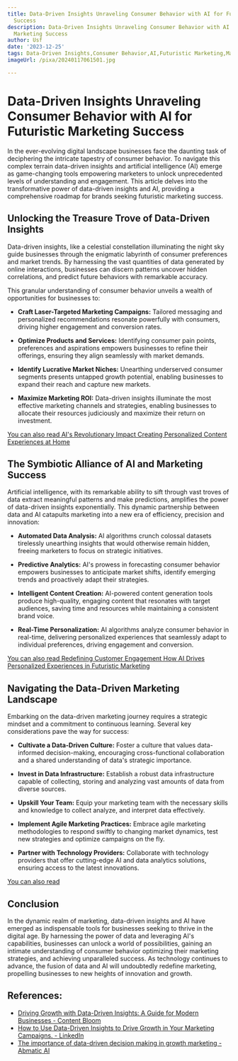 ```yaml
---
title: Data-Driven Insights Unraveling Consumer Behavior with AI for Futuristic Marketing
  Success
description: Data-Driven Insights Unraveling Consumer Behavior with AI for Futuristic
  Marketing Success
author: Usf
date: '2023-12-25'
tags: Data-Driven Insights,Consumer Behavior,AI,Futuristic Marketing,Marketing Success
imageUrl: /pixa/20240117061501.jpg

---
```

#  Data-Driven  Insights Unraveling Consumer  Behavior with AI for  Futuristic Marketing Success

In  the ever-evolving digital landscape businesses face the daunting task  of deciphering the intricate tapestry of consumer behavior. To navigate this complex  terrain data-driven insights and artificial intelligence  (AI) emerge as game-changing tools empowering marketers to unlock unprecedented levels of understanding and engagement. This article  delves into  the transformative power of data-driven insights and AI, providing a comprehensive roadmap for brands seeking futuristic marketing success.

##  Unlocking the Treasure Trove of Data-Driven Insights

Data-driven insights, like a celestial constellation illuminating the night sky guide businesses through the  enigmatic labyrinth of consumer preferences and market  trends. By harnessing the vast quantities of data generated by online interactions, businesses can discern patterns uncover hidden correlations, and predict future behaviors with  remarkable accuracy.

This granular understanding of consumer behavior unveils a wealth of opportunities for businesses to:

- **Craft Laser-Targeted Marketing Campaigns:**  Tailored messaging and personalized recommendations resonate powerfully  with consumers, driving higher engagement  and conversion rates.


- **Optimize Products and Services:**  Identifying consumer pain points, preferences and  aspirations empowers businesses  to refine their offerings, ensuring they align seamlessly with market demands.


- **Identify Lucrative Market  Niches:** Unearthing underserved consumer segments presents untapped growth potential, enabling businesses to expand their reach and capture new markets.


- **Maximize Marketing ROI:** Data-driven insights illuminate the most effective marketing channels and strategies, enabling businesses to allocate their resources  judiciously and maximize  their return on  investment.


[You can also  read AI's Revolutionary Impact Creating Personalized Content  Experiences at Home](AI%27s%20Revolutionary%20Impact%20Creating%20Personalized%20Content%20Experiences%20at%20Home)


## The Symbiotic Alliance of AI and Marketing Success

Artificial intelligence, with its remarkable ability to sift  through vast troves  of data extract meaningful patterns and make predictions, amplifies the power of data-driven insights exponentially. This dynamic partnership between data and AI catapults marketing into a new  era of efficiency,  precision and innovation:

- **Automated  Data Analysis:**  AI algorithms crunch colossal datasets tirelessly unearthing insights that would  otherwise remain hidden, freeing marketers to focus on strategic initiatives.


- **Predictive  Analytics:** AI's prowess in forecasting consumer behavior empowers businesses to anticipate market shifts, identify emerging trends  and proactively adapt their  strategies.


- **Intelligent Content Creation:**  AI-powered content generation tools produce high-quality, engaging content that resonates with target audiences, saving  time and resources while maintaining  a  consistent brand voice.


- **Real-Time Personalization:** AI algorithms analyze consumer behavior in real-time, delivering personalized experiences that seamlessly  adapt to individual preferences, driving engagement and conversion.


[You can also read Redefining Customer Engagement How AI Drives Personalized Experiences in Futuristic Marketing](Redefining%20Customer%20Engagement%20How%20AI%20Drives%20Personalized%20Experiences%20in%20Futuristic%20Marketing)


## Navigating the Data-Driven Marketing Landscape

Embarking on the data-driven  marketing journey requires a strategic mindset and a commitment to continuous learning. Several key considerations pave the way for success:

- **Cultivate a  Data-Driven Culture:** Foster a culture  that values data-informed decision-making, encouraging cross-functional collaboration and a shared  understanding of data's  strategic importance.


- **Invest in Data Infrastructure:** Establish a robust data infrastructure capable of collecting, storing and analyzing vast amounts  of data from diverse  sources.


- **Upskill Your Team:** Equip  your marketing team with the necessary skills and knowledge to collect  analyze, and interpret data effectively.


- **Implement Agile Marketing Practices:** Embrace agile marketing methodologies  to respond swiftly to changing market  dynamics, test  new  strategies and optimize campaigns on the fly.


- **Partner with Technology Providers:** Collaborate  with technology providers  that offer cutting-edge AI and data analytics solutions,  ensuring access to the latest innovations.

[You can also read ]()


## Conclusion

In the dynamic realm of marketing, data-driven insights and AI have emerged  as  indispensable tools for businesses seeking to thrive in the digital age. By harnessing the power of data and leveraging AI's capabilities, businesses can unlock a world of possibilities, gaining an intimate understanding of consumer behavior optimizing their marketing  strategies, and achieving unparalleled success. As technology continues to advance, the fusion of data and  AI will undoubtedly redefine  marketing, propelling businesses to new heights of innovation and growth.

## References:
- [Driving Growth with Data-Driven Insights: A Guide for Modern Businesses - Content Bloom](https://www.contentbloom.com/blog/driving-growth-with-data-driven-insights-a-guide-for-modern-businesses/)
- [How to Use Data-Driven Insights to Drive Growth in Your Marketing Campaigns. - LinkedIn](https://www.linkedin.com/pulse/how-use-data-driven-insights-drive-growth-your-marketing-joshi)
- [The importance of data-driven decision making in growth marketing - Abmatic AI](https://abmatic.ai/blog/importance-of-data-driven-decision-making-in-growth-marketing)
